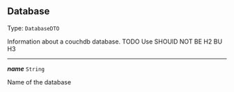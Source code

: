 


## Database

Type: `DatabaseDTO`

Information about a couchdb database. TODO Use SHOUlD NOT BE H2 BU H3



---

***name*** `String`

Name of the database


